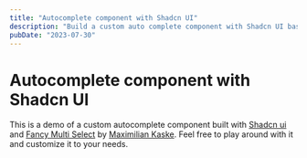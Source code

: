 ```yaml
---
title: "Autocomplete component with Shadcn UI"
description: "Build a custom auto complete component with Shadcn UI based on the select component"
pubDate: "2023-07-30"
---
```



# Autocomplete component with Shadcn&nbsp;UI

This is a demo of a custom autocomplete component built with [Shadcn ui](https://ui.shadcn.com/) and [Fancy Multi Select](https://craft.mxkaske.dev/post/fancy-multi-select) by [Maximilian Kaske](https://www.mxkaske.dev/). Feel free to play around with it and customize it to your needs.

<div class="not-prose">
  <SocialLink
    href="https://github.com/armandsalle/my-site/tree/main/src/react/autocomplete-example.tsx"
    title="Github"
    username="Get the code here"
    logoUrl="https://github.githubassets.com/favicons/favicon.svg"
  ></SocialLink>
</div>

<AutocompleteExample client:load />
